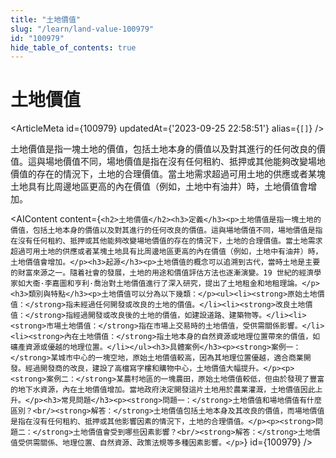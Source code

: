 ```yaml
---
title: "土地價值"
slug: "/learn/land-value-100979"
id: "100979"
hide_table_of_contents: true
---
```



# 土地價值

<ArticleMeta id={100979} updatedAt={'2023-09-25 22:58:51'} alias={`[]`} />
<div className='border-solid border-b border-t-0 my-4 border-[var(--ifm-color-gray-300)]' />

土地價值是指一塊土地的價值，包括土地本身的價值以及對其進行的任何改良的價值。這與場地價值不同，場地價值是指在沒有任何租約、抵押或其他能夠改變場地價值的存在的情況下，土地的合理價值。當土地需求超過可用土地的供應或者某塊土地具有比周邊地區更高的內在價值（例如，土地中有油井）時，土地價值會增加。

<AIContent content={`<h2>土地價值</h2><h3>定義</h3><p>土地價值是指一塊土地的價值，包括土地本身的價值以及對其進行的任何改良的價值。這與場地價值不同，場地價值是指在沒有任何租約、抵押或其他能夠改變場地價值的存在的情況下，土地的合理價值。當土地需求超過可用土地的供應或者某塊土地具有比周邊地區更高的內在價值（例如，土地中有油井）時，土地價值會增加。</p><h3>起源</h3><p>土地價值的概念可以追溯到古代，當時土地是主要的財富來源之一。隨着社會的發展，土地的用途和價值評估方法也逐漸演變。19 世紀的經濟學家如大衞·李嘉圖和亨利·喬治對土地價值進行了深入研究，提出了土地租金和地租理論。</p><h3>類別與特點</h3><p>土地價值可以分為以下幾類：</p><ul><li><strong>原始土地價值：</strong>指未經過任何開發或改良的土地的價值。</li><li><strong>改良土地價值：</strong>指經過開發或改良後的土地的價值，如建設道路、建築物等。</li><li><strong>市場土地價值：</strong>指在市場上交易時的土地價值，受供需關係影響。</li><li><strong>內在土地價值：</strong>指土地本身的自然資源或地理位置帶來的價值，如礦產資源或優越的地理位置。</li></ul><h3>具體案例</h3><p><strong>案例一：</strong>某城市中心的一塊空地，原始土地價值較高，因為其地理位置優越，適合商業開發。經過開發商的改良，建設了高檔寫字樓和購物中心，土地價值大幅提升。</p><p><strong>案例二：</strong>某農村地區的一塊農田，原始土地價值較低，但由於發現了豐富的地下水資源，內在土地價值增加。當地政府決定開發這片土地用於農業灌溉，土地價值因此上升。</p><h3>常見問題</h3><p><strong>問題一：</strong>土地價值和場地價值有什麼區別？<br/><strong>解答：</strong>土地價值包括土地本身及其改良的價值，而場地價值是指在沒有任何租約、抵押或其他影響因素的情況下，土地的合理價值。</p><p><strong>問題二：</strong>土地價值會受到哪些因素影響？<br/><strong>解答：</strong>土地價值受供需關係、地理位置、自然資源、政策法規等多種因素影響。</p>`} id={100979} />
